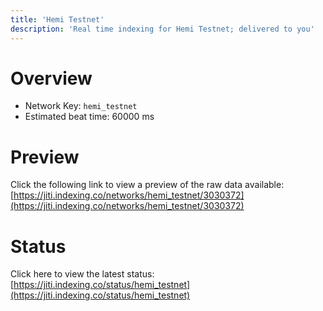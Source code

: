 ```yaml
---
title: 'Hemi Testnet'
description: 'Real time indexing for Hemi Testnet; delivered to you'
---
```


# Overview
- Network Key: `hemi_testnet`
- Estimated beat time: 60000 ms

# Preview
Click the following link to view a preview of the raw data available: [https://jiti.indexing.co/networks/hemi_testnet/3030372](https://jiti.indexing.co/networks/hemi_testnet/3030372)

# Status
Click here to view the latest status: [https://jiti.indexing.co/status/hemi_testnet](https://jiti.indexing.co/status/hemi_testnet)
